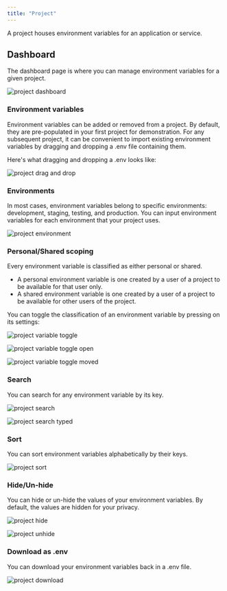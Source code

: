 ```yaml
---
title: "Project"
---
```


A project houses environment variables for an application or service.

## Dashboard

The dashboard page is where you can manage environment variables for a given project.

![project dashboard](../../images/dashboard.png)

### Environment variables

Environment variables can be added or removed from a project. By default, they are pre-populated in your first project for demonstration. For any subsequent project, it can be convenient to import existing environment variables by dragging and dropping a .env file containing them.

Here's what dragging and dropping a .env looks like:

![project drag and drop](../../images/project-drag-drop.png)

### Environments

In most cases, environment variables belong to specific environments: development, staging, testing, and production. You can input environment variables for each environment that your project uses.

![project environment](../../images/project-environment.png)

### Personal/Shared scoping

Every environment variable is classified as either personal or shared.

- A personal environment variable is one created by a user of a project to be available for that user only.
- A shared environment variable is one created by a user of a project to be available for other users of the project.

You can toggle the classification of an environment variable by pressing on its settings:

![project variable toggle](../../images/project-envar-toggle.png)

![project variable toggle open](../../images/project-envar-toggle-open.png)

![project variable toggle moved](../../images/project-envar-toggle-moved.png)

### Search

You can search for any environment variable by its key.

![project search](../../images/project-search.png)

![project search typed](../../images/project-search-typed.png)

### Sort

You can sort environment variables alphabetically by their keys.

![project sort](../../images/project-sort.png)

### Hide/Un-hide

You can hide or un-hide the values of your environment variables. By default, the values are hidden for your privacy.

![project hide](../../images/project-hide.png)

![project unhide](../../images/project-hide.png)

### Download as .env

You can download your environment variables back in a .env file.

![project download](../../images/project-download.png)
